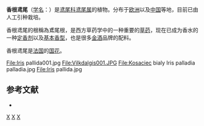 {{Speciesbox 
| taxon = Iris 
| image = Iris pallida - Köhler–s Medizinal-Pflanzen-079.jpg
| image_caption = 《科勒藥用植物》(1897), <br />''Iris pallida''
| status = NE
| status_system = IUCN3.1
| authority = [[让-巴普蒂斯特·拉马克|Lam.]]
}}

'''香根鸢尾'''（[[学名|学名]]：{{lang|la|''Iris pallida''}}）是[[鸢尾科|鸢尾科]][[鸢尾属|鸢尾属]]的植物。分布于[[欧洲|欧洲]]以及[[中国|中国]]等地，目前已由人工引种栽培。

香根鸢尾的根稱為鳶尾根，是西方草药学中的一种重要的[[草药|草药]]，现在已成为香水的一种[[定香剂|定香剂]]以及[[基本香型|基本香型]]，也是很多[[金酒|金酒]]品牌的配料。

香根鸢尾是[[法国|法国]]的[[国花|国花]]。
<gallery>
File:Iris pallida001.jpg
File:Vilkdalgis001.JPG
File:Kosaciec bialy Iris palladia palladia.jpg
File:Iris pallida.jpg
</gallery>

== 参考文献 ==
<div class="references-small">
* {{cite web| url =http://www.bioinfo.cn/db05/KmzwSpecies.php?action=view&id=10473| title =香根鸢尾| work =《中国高等植物数据库全库》| publisher =中国科学院微生物研究所| author =昆明植物研究所| accessdate =2009-02-24| deadurl =yes| archiveurl =https://web.archive.org/web/20160305075127/http://www.bioinfo.cn/db05/KmzwSpecies.php?action=view&id=10473| archivedate =2016-03-05}}
</div>
{{Taxonbar|from=Q161347}}

[[Category:鸢尾属|X]]
[[Category:国花|X]]
[[Category:法国国家象征|X]]